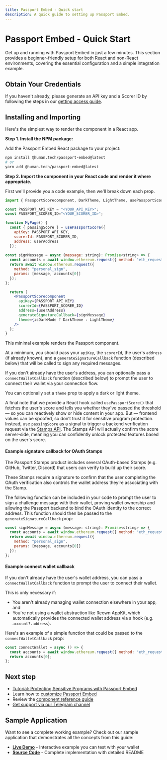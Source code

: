 ```yaml
---
title: Passport Embed - Quick start
description: A quick guide to setting up Passport Embed.
---
```



# Passport Embed - Quick Start

Get up and running with Passport Embed in just a few minutes. This section provides a beginner-friendly setup for both React and non-React environments, covering the essential configuration and a simple integration example.

## Obtain Your Credentials

If you haven't already, please generate an API key and a Scorer ID by following the steps in our [getting access guide](getting-access).

## Installing and Importing

Here's the simplest way to render the component in a React app. 

**Step 1. Install the NPM package:** 

Add the Passport Embed React package to your project:

```bash
npm install @human.tech/passport-embed@latest
# or
yarn add @human.tech/passport-embed@latest
```

**Step 2. Import the component in your React code and render it where appropriate.** 

First we'll provide you a code example, then we'll break down each prop.

```jsx
import { PassportScorecomponent, DarkTheme, LightTheme, usePassportScore } from "@human.tech/passport-embed";

const PASSPORT_API_KEY = "<YOUR_API_KEY>";
const PASSPORT_SCORER_ID="<YOUR_SCORER_ID>";

function MyPage() {
  const { passingScore } = usePassportScore({
    apiKey: PASSPORT_API_KEY,
    scorerId: PASSPORT_SCORER_ID,
    address: userAddress
  });
  
const signMessage = async (message: string): Promise<string> => {
  const accounts = await window.ethereum.request({ method: "eth_requestAccounts" });
  return await window.ethereum.request({
    method: "personal_sign",
    params: [message, accounts[0]]
  });
};

  return (
    <PassportScorecomponent 
      apiKey={PASSPORT_API_KEY}
      scorerId={PASSPORT_SCORER_ID}
      address={userAddress} 
      generateSignatureCallback={signMessage} 
      theme={isDarkMode ? DarkTheme : LightTheme}
    />
  );
}
```

This minimal example renders the Passport component. 

At a minimum, you should pass your `apiKey`, the `scorerId`, the user's `address` (if already known), and a `generateSignatureCallback` function (described below) that will be called to sign any required messages. 

If you don't already have the user's address, you can optionally pass a `connectWalletCallback` function (described below) to prompt the user to connect their wallet via your connection flow.

You can optionally set a `theme` prop to apply a dark or light theme.

A final note that we provide a React hook called `usePassportScore()` that fetches the user's score and tells you whether they've passed the threshold — so you can reactively show or hide content in your app. But — frontend values can be spoofed, so don’t trust it for sensitive program protection. Instead, use `passingScore` as a signal to trigger a backend verification request via the [Stamps API](/building-with-passport/stamps/passport-api). The Stamps API will actually confirm the score server-side, meaning you can confidently unlock protected features based on the user's score.


#### Example signature callback for OAuth Stamps

The Passport Stamps product includes several OAuth-based Stamps (e.g. GitHub, Twitter, Discord) that users can verify to build up their score.

These Stamps require a signature to confirm that the user completing the OAuth verification also controls the wallet address they’re associating with the Stamp.

The following function can be included in your code to prompt the user to sign a challenge message with their wallet, proving wallet ownership and allowing the Passport backend to bind the OAuth identity to the correct address. This function should then be passed to the `generateSignatureCallback` prop:

```jsx
const signMessage = async (message: string): Promise<string> => {
  const accounts = await window.ethereum.request({ method: "eth_requestAccounts" });
  return await window.ethereum.request({
    method: "personal_sign",
    params: [message, accounts[0]]
  });
};
```

#### Example connect wallet callback

If you don't already have the user's wallet address, you can pass a `connectWalletCallback` function to prompt the user to connect their wallet. 

This is only necessary if:
* You aren't already managing wallet connection elsewhere in your app, and
* You're not using a wallet abstraction like Reown AppKit, which automatically provides the connected wallet address via a hook (e.g. `account?.address`).

Here's an example of a simple function that could be passed to the `connectWalletCallback` prop:

```jsx
const connectWallet = async () => {
  const accounts = await window.ethereum.request({ method: "eth_requestAccounts" });
  return accounts[0];
};
```


## Next step

* [Tutorial: Protecting Sensitive Programs with Passport Embed](tutorials/protecting-sensitive-programs-with-passport-embed)
* Learn how to [customize Passport Embed](customization)
* Review the [component reference guide](component-reference)
* [Get support via our Telegram channel](https://t.me/+Mcp9RsRV7tVmYjZh)

## Sample Application

Want to see a complete working example? Check out our sample application that demonstrates all the concepts from this guide:

* **[Live Demo](https://passport-sample-embed-demo.vercel.app)** - Interactive example you can test with your wallet
* **[Source Code](https://github.com/passportxyz/passport-sample-embed-demo)** - Complete implementation with detailed README